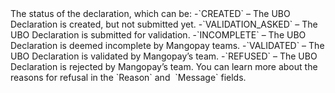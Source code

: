   

  
<ParamField body="Status" type="string" required>     
The status of the declaration, which can be:  
-`CREATED` – The UBO Declaration is created, but not submitted yet.  
-`VALIDATION_ASKED` – The UBO Declaration is submitted for validation.  
-`INCOMPLETE` – The UBO Declaration is deemed incomplete by Mangopay teams.  
-`VALIDATED` – The UBO Declaration is validated by Mangopay’s team.  
-`REFUSED` – The UBO Declaration is rejected by Mangopay’s team. You can learn more about the reasons for refusal in the `Reason` and  `Message` fields.  
</ParamField>